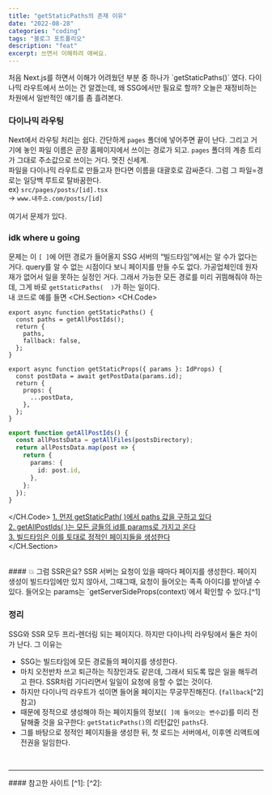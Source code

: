 ```yaml
---
title: "getStaticPaths의 존재 이유"
date: "2022-08-28"
categories: "coding"
tags: "블로그 포트폴리오"
description: "feat"
excerpt: 쓰면서 이해하려 애써요.
---
```

<HeadingNavigator />
처음 Next.js를 하면서 이해가 어려웠던 부분 중 하나가 `getStaticPaths()` 였다. 다이나믹 라우트에서 쓰이는 건 알겠는데, 왜 SSG에서만 필요로 할까?  
오늘은 재정비하는 차원에서 일반적인 얘기를 좀 흘려본다.

### 다이나믹 라우팅
Next에서 라우팅 처리는 쉽다. 간단하게 `pages` 폴더에 넣어주면 끝이 난다. 그리고 거기에 놓인 파일 이름은 곧장 홈페이지에서 쓰이는 경로가 되고. `pages` 폴더의 계층 트리가 그대로 주소값으로 쓰이는 거다. 멋진 신세계.  
파일을 다이나믹 라우트로 만들고자 한다면 이름을 대괄호로 감싸준다. 그럼 그 파일=경로는 일당백 루트로 탈바꿈한다.  
ex) `src/pages/posts/[id].tsx`  
-> `www.내주소.com/posts/[id]`  
<br/>
여기서 문제가 있다.  

### idk where u going

문제는 이 `[ ]`에 어떤 경로가 들어올지 SSG 서버의 <q>빌드타임</q>에서는 알 수가 없다는 거다. query를 알 수 없는 시점이다 보니 페이지를 만들 수도 없다. 가공업체인데 원자재가 없어서 일을 못하는 실정인 거다. 그래서 가능한 모든 경로를 미리 귀띔해줘야 하는데, 그게 바로 `getStaticPaths(  )`가 하는 일이다.
<br/>
내 코드로 예를 들면
<CH.Section>
<CH.Code>
```tsx /pages/posts/[id].tsx
export async function getStaticPaths() {
  const paths = getAllPostIds();
  return {
    paths,
    fallback: false,
  };
}

export async function getStaticProps({ params }: IdProps) {
  const postData = await getPostData(params.id);
  return {
    props: {
      ...postData,
    },
  };
}
```
```ts /libs/posts.ts
export function getAllPostIds() {
  const allPostsData = getAllFiles(postsDirectory);
  return allPostsData.map(post => {
    return {
      params: {
        id: post.id,
      },
    };
  });
}
```
</CH.Code>
[1. 먼저 getStaticPath(  )에서 paths 값을 구하고 있다](focus:///pages/posts/[id].tsx#2)  
[2. getAllPostIds(  )는 모든 글들의 id를 params로 가지고 온다](focus:///libs/posts.ts#1:12)  
[3. 빌드타임은 이를 토대로 정적인 페이지들을 생성한다](focus:///pages/posts/[id].tsx#1:7)  
</CH.Section>

<br/>
#### 💥 그럼 SSR은요?
SSR 서버는 요청이 있을 때마다 페이지를 생성한다. 페이지 생성이 빌드타임에만 있지 않아서, 그때그때, 요청이 들어오는 족족 아이디를 받아낼 수 있다. 들어오는 params는 `getServerSideProps(context)`에서 확인할 수 있다.[^1]

### 정리
SSG와 SSR 모두 프리-렌더링 되는 페이지다. 하지만 다이나믹 라우팅에서 둘은 차이가 난다. 그 이유는
- SSG는 빌드타임에 모든 경로들의 페이지를 생성한다.  
- 마치 오전반차 쓰고 퇴근하는 직장인과도 같은데, 그래서 되도록 많은 일을 해두려고 한다. SSR처럼 기다리면서 일일이 요청에 응할 수 없는 것이다.  
- 하지만 다이나믹 라우트가 섞이면 들어올 페이지는 무궁무진해진다. (`fallback`[^2] 참고)  
- 때문에 정적으로 생성해야 하는 페이지들의 정보(`[ ]에 들어오는 변수값`)를 미리 전달해줄 것을 요구한다: `getStaticPaths()`의 리턴값인 `paths`다.
- 그를 바탕으로 정적인 페이지들을 생성한 뒤, 첫 로드는 서버에서, 이후엔 리액트에 전권을 일임한다.  

<br/>
<hr/>
#### 참고한 사이트
[^1]: <Lnk text={'getStaticProps(  )에서 바로 params를 받을 수 없는 이유'} href={'https://github.com/vercel/next.js/discussions/17529'} />
[^2]: <Lnk text={'Next.js fallback'} href={'https://nextjs.org/docs/api-reference/data-fetching/get-static-paths#fallback-false'} />